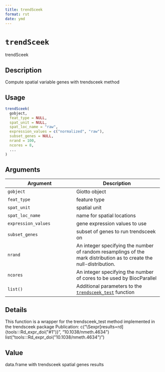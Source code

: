 ```yaml
--- 
title: trendSceek 
format: rst 
date: ymd 
--- 
```

# `trendSceek`

trendSceek


## Description

Compute spatial variable genes with trendsceek method


## Usage

```r
trendSceek(
  gobject,
  feat_type = NULL,
  spat_unit = NULL,
  spat_loc_name = "raw",
  expression_values = c("normalized", "raw"),
  subset_genes = NULL,
  nrand = 100,
  ncores = 8,
  ...
)
```


## Arguments

Argument      |Description
------------- |----------------
`gobject`     |     Giotto object
`feat_type`     |     feature type
`spat_unit`     |     spatial unit
`spat_loc_name`     |     name for spatial locations
`expression_values`     |     gene expression values to use
`subset_genes`     |     subset of genes to run trendsceek on
`nrand`     |     An integer specifying the number of random resamplings of the mark distribution as to create the null-distribution.
`ncores`     |     An integer specifying the number of cores to be used by BiocParallel
`list()`     |     Additional parameters to the [`trendsceek_test`](#trendsceektest) function


## Details

This function is a wrapper for the trendsceek_test method implemented in the trendsceek package
 Publication: c("\\Sexpr[results=rd]{tools:::Rd_expr_doi(\"#1\")}", "10.1038/nmeth.4634") list("tools:::Rd_expr_doi(\"10.1038/nmeth.4634\")")


## Value

data.frame with trendsceek spatial genes results


